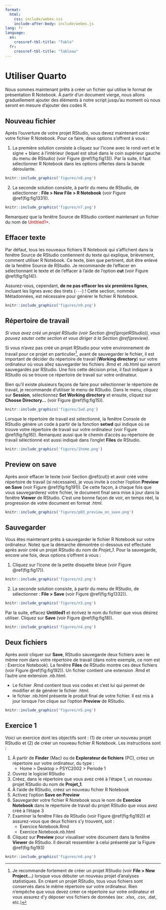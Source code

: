 ```yaml
---
format:
  html:
    css: include/webex.css
    include-after-body: include/webex.js
lang: fr
language:
  en:
    crossref-tbl-title: "Table"
  fr:
    crossref-tbl-title: "Tableau"
---
```


# Utiliser Quarto

Nous sommes maintenant prêts à créer un fichier qui utilise le format de présentation R Notebook. À partir d'un document vierge, nous allons graduellement ajouter des éléments à notre script jusqu'au moment où nous seront en mesure d'ajouter des codes R.

## Nouveau fichier

Après l'ouverture de votre projet RStudio, vous devez maintenant créer votre fichier R Notebook. Pour ce faire, deux options s'offrent à vous :

1. La première solution consiste à cliquez sur l'icone avec le rond vert et le signe + blanc à l'intérieur (lequel est situé dans le coin supérieur gauche du menu de RStudio) (voir Figure \@ref(fig:fig13)). Par la suite, il faut sélectionner R Notebook dans les options offertes dans la bande déroulante. 

```r
knitr::include_graphics('figures/n8.png')
```

2. La seconde solution consiste, à partir du menu de RStudio, de sélectionner : **File > New File > R Notebook** (voir Figure \@ref(fig:fig1331)).

```r
knitr::include_graphics('figures/n7.png')
```

Remarquez que la fenêtre Source de RStudio contient maintenant un fichier du nom de <font color = "red">Untitled1*</font>.

## Effacer texte {#cut}

Par défaut, tous les nouveaux fichiers R Notebook qui s'affichent dans la fenêtre Source de RStudio contiennent du texte qui explique, brièvement, comment utiliser R Notebook. Ce texte, bien que pertinent, doit être enlevé de la fenêtre Source de RStudio. Je recommande de l'effacer en sélectionnant le texte et de l'effacer à l'aide de l'option **cut** (voir Figure \@ref(fig:fig14)).

Assurez-vous, cependant, **de ne pas effacer les six premières lignes**, incluant les lignes avec des tirets (`---`) ! Cette section, nommée Métadonnées, est nécessaire pour générer le fichier R Notebook.

```r
knitr::include_graphics('figures/n9.png')
```

## Répertoire de travail

*Si vous avez créé un projet RStudio (voir Section \@ref(projetRStudio)), vous pouvez sauter cette section et vous diriger à la Section \@ref(preview).*

Si vous n'avez pas créé un projet RStudio pour votre environnement de travail pour ce projet en particulier[^RProject], avant de sauvegarder le fichier, il est important de décider du répertoire de travail (**Working directory**) sur votre ordinateur où vous allez sauvegarder les fichiers .Rmd et .nb.html qui seront sauvegardés par RStudio. Une fois cette décision prise, il faut indiquer à RStudio où se trouve ce répertoire de travail sur votre ordinateur.

[^RProject]: Je recommande fortement de créer un projet RStudio (voir **File > New Project...**) lorsque vous débuter un nouveau projet d'analyses statistiques. En créant un projet RStudio, tous vous fichiers sont conservés dans le même répertoire sur votre ordinateur. Rien n'empêche que vous devez créer ce répertoire sur votre ordinateur et vous assurez d'y déposer vos fichiers de données (ex: .xlsx, .csv, .dat, etc.)

Bien qu'il existe plusieurs façons de faire pour sélectionner le répertoire de travail, je recommande d'utiliser le menu de RStudio. Dans le menu, cliquez sur **Session**, sélectionnez **Set Working directory** et ensuite, cliquez sur **Choose Directory...** (voir Figure \@ref(fig:fig15)). 

```r
knitr::include_graphics('figures/1wd.png')
```

Lorsque le répertoire de travail est sélectionné, la fenêtre Console de RStudio génère un code à partir de la fonction **setwd** qui indique où se trouve votre répertoire de travail sur votre ordinateur (voir Figure \@ref(fig:fig16)). Remarquez aussi que le chemin d'accès au répertoire de travail sélectionné est aussi indiqué dans l'onglet **Files** de RStudio.

```r
knitr::include_graphics('figures/1home.png')
```

## Preview on save {#preview}

Après avoir effacer le texte (voir Section \@ref(cut)) et avoir créé votre répertoire de travail (si nécessaire), je vous invite à cocher l'option **Preview on Save** (voir Figure \@ref(fig:fig191)). De cette façon, à chaque fois que vous sauvegarderez votre fichier, le document final sera mise à jour dans la fenêtre **Viewer** de RStudio. C'est une bonne façon de voir, en temps réel, la progression de votre document en format .html.

```r
knitr::include_graphics('figures/p03_preview_on_save.png')
```

## Sauvegarder

Vous êtes maintenant prêts à sauvegarder le fichier R Notebook sur votre ordinateur. Notez que la démarche démontrée ci-dessous est effectuée après avoir créé un projet RStudio du nom de *Projet_1*. Pour la sauvegarde, encore une fois, deux options s'offrent à vous :

1. Cliquez sur l'icone de la petite disquette bleue  (voir Figure \@ref(fig:fig17)).

```r
knitr::include_graphics('figures/n2.png')
```

2. La seconde solution consiste, à partir du menu de RStudio, de sélectionner : **File > Save** (voir Figure \@ref(fig:fig1332)).

```r
knitr::include_graphics('figures/n3.png')
```

Par la suite, effacez **Untitled1** et écrivez le nom du fichier que vous désirez utiliser. Cliquez sur **Save** (voir Figure \@ref(fig:fig18)). 

```r
knitr::include_graphics('figures/n4.png')
```

## Deux fichiers {#deuxfichiers}

Après avoir cliquer sur **Save**, RStudio sauvegarde deux fichiers avec le même nom dans votre répertoire de travail (dans notre exemple, ce nom est : Exercice Notebook). La fenêtre **Files** de RStudio montre ces deux fichiers (voir Figure \@ref(fig:fig192)). Un fichier contient une extension .Rmd et l'autre une extension .nb.html. 

- Le fichier .Rmd contient tous vos codes et c'est lui qui permet de modifier et de générer le fichier .html.
- le fichier .nb.html présente le produit final de votre fichier. Il est mis à jour lorsque l'on clique sur l'option **Preview** de RStudio. 

```r
knitr::include_graphics('figures/n5.png')
```

## Exercice 1

Voici un exercice dont les objectifs sont : (1) de créer un nouveau projet RStudio et (2) de créer un nouveau fichier R Notebook. Les instructions sont :

1. À partir de **Finder** (Mac) ou de **Explorateur de fichiers** (PC), créez un répertoire sur votre ordinateur, du type : 
    + Home > Desktop > PSYC2002 > Periode 1
2. Ouvrez le logiciel RStudio
3. Créez, dans le répertoire que vous avez créé à l'étape 1, un nouveau projet RStudio du nom de **Projet_1**.
4. À l'aide de RStudio, créez un nouveau fichier R Notebook
5. Activez l'option **Save on Preview**
6. Sauvegarder votre fichier R Notebook sous le nom de **Exercice Notebook** dans le répertoire de travail du projet RStudio que vous avez créé à l'étape 3
8. Examiner la fenêtre Files de RStudio (voir Figure \@ref(fig:fig192)) et assurez-vous que deux fichiers s'y trouvent, soit :
    + Exercice Notebook.Rmd
    + Exercice Notebook.nb.html
9. Cliquez sur **Preview** pour visualiser votre document dans la fenêtre **Viewer** de RStudio. Il devrait ressembler à celui présenté par la Figure \@ref(fig:fig193)

```r
knitr::include_graphics('figures/n6.png')
```
